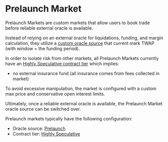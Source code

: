 # Prelaunch Market

Prelaunch Markets are custom markets that allow users to book trade before reliable external oracle is available.

Instead of relying on an external oracle for liquidations, funding, and margin calculation, they utilize a [custom oracle source](/trading/market-specs#prelaunch) that current mark TWAP (with window = the funding period).

In order to isolate risk from other markets, all Prelaunch Markets currently have an [Highly Speculative contract tier](/trading/market-specs#highly-speculative) which implies:

- no external insurance fund (all insurance comes from fees collected in market)

To avoid excessive manipulation, the market is configured with a custom max price and conservative open interest limits.

Ultimately, once a reliable external oracle is available, the Prelaunch Market oracle source can be switched over.

Prelaunch markets typically have the following configuration:
- Oracle source: [Prelaunch](/trading/market-specs#prelaunch)
- Contract tier: [Highly Speculative](/trading/market-specs#highly-speculative)

